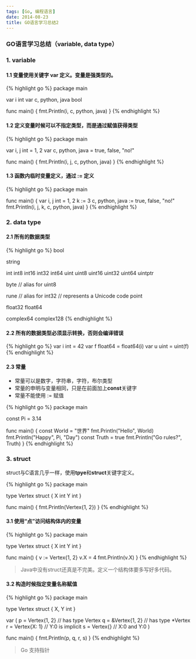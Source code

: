 ```yaml
---
tags: [Go, 编程语言]
date: 2014-08-23
title: GO语言学习总结2
---
```


### GO语言学习总结（variable, data type）

### 1. variable

#### 1.1 变量使用关键字 var 定义。变量是强类型的。

{% highlight go %}
package main


var i int
var c, python, java bool

func main() {
fmt.Println(i, c, python, java)
}
{% endhighlight %}

#### 1.2 定义变量时候可以不指定类型，而是通过赋值获得类型

{% highlight go %}
package main


var i, j int = 1, 2
var c, python, java = true, false, "no!"

func main() {
fmt.Println(i, j, c, python, java)
}
{% endhighlight %}

#### 1.3 函数内临时变量定义，通过 := 定义

{% highlight go %}
package main


func main() {
var i, j int = 1, 2
k := 3
c, python, java := true, false, "no!"  
 fmt.Println(i, j, k, c, python, java)
}
{% endhighlight %}

### 2. data type

#### 2.1 所有的数据类型

{% highlight go %}
bool

string

int int8 int16 int32 int64
uint uint8 uint16 uint32 uint64 uintptr

byte // alias for uint8

rune // alias for int32
// represents a Unicode code point

float32 float64

complex64 complex128
{% endhighlight %}

#### 2.2 所有的数据类型必须显示转换，否则会编译错误

{% highlight go %}
var i int = 42
var f float64 = float64(i)
var u uint = uint(f)
{% endhighlight %}

#### 2.3 常量

- 常量可以是数字，字符串，字符，布尔类型
- 常量的申明与变量相同，只是在前面加上**const**关键字
- 常量不能使用 := 赋值

{% highlight go %}
package main


const Pi = 3.14

func main() {
const World = "世界"
fmt.Println("Hello", World)
fmt.Println("Happy", Pi, "Day")
const Truth = true
fmt.Println("Go rules?", Truth)
}
{% endhighlight %}

### 3. struct

struct与C语言几乎一样，使用**tpye**和**struct**关键字定义。

{% highlight go %}
package main


type Vertex struct {
X int
Y int
}

func main() {
fmt.Println(Vertex{1, 2})
}
{% endhighlight %}

#### 3.1 使用“点”访问结构体内的变量

{% highlight go %}
package main


type Vertex struct {
X int
Y int
}

func main() {
v := Vertex{1, 2}
v.X = 4
fmt.Println(v.X)
}
{% endhighlight %}

> Java中没有struct还真是不完美。定义一个结构体要多写好多代码。

#### 3.2 构造时候指定变量名称赋值

{% highlight go %}
package main


type Vertex struct {
X, Y int
}

var (
p = Vertex{1, 2} // has type Vertex
q = &Vertex{1, 2} // has type \*Vertex
r = Vertex{X: 1} // Y:0 is implicit
s = Vertex{} // X:0 and Y:0
)

func main() {
fmt.Println(p, q, r, s)
}
{% endhighlight %}

> Go 支持指针
